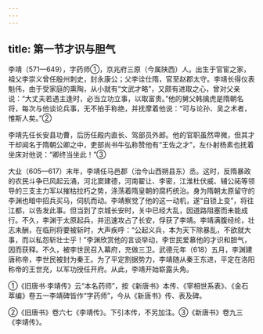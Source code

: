 ```yaml
---
---
---
```

title: 第一节才识与胆气
---



李靖（571—649），字药师①，京兆府三原（今属陕西）人。出生于官宦之家，祖父李崇义曾任殷州刺史，封永康公；父李诠仕隋，官至赵郡太守。李靖长得仪表魁伟，由于受家庭的熏陶，从小就有“文武才略”，又颇有进取之心，曾对父亲说：“大丈夫若遇主逢时，必当立功立事，以取富贵。”他的舅父韩擒虎是隋朝名将，每次与他谈论兵事，无不拍手称绝，并抚摩着他说：“可与论孙、吴之术者，惟斯人矣。”②

李靖先任长安县功曹，后历任殿内直长、驾部员外郎。他的官职虽然卑微，但其才干却闻名于隋朝公卿之中，吏部尚书牛弘称赞他有“王佐之才”，左仆射杨素也抚着坐床对他说：“卿终当坐此！”③

大业（605—617）末年，李靖任马邑郡（治今山西朔县东）丞。这时，反隋暴政的农民斗争已风起云涌，河北窦建德，河南翟让、李密，江淮杜伏威、辅公祏等领导的三支主力军以摧枯拉朽之势，涤荡着隋皇朝的腐朽统治。身为隋朝太原留守的李渊也暗中招兵买马，伺机而动。李靖察觉了他的这一动机，遂“自锁上变”，将往江都，以告发此事。但当到了京城长安时，关中已经大乱，因道路阻塞而未能成行。不久，李渊于太原起兵，并迅速攻占了长安，俘获了李靖。李靖满腹经纶，壮志未酬，在临刑将要被斩时，大声疾呼：“公起义兵，本为天下除暴乱，不欲就大事，而以私怨斩壮士乎！”李渊欣赏他的言谈举动，李世民爱慕他的才识和胆气，因而获释。不久，被李世民召入幕府，充做三卫。武德元年（618）五月，李渊建唐称帝，李世民被封为秦王。为了平定割据势力，李靖随从秦王东进，平定在洛阳称帝的王世充，以军功授任开府。从此，李靖开始崭露头角。

①《旧唐书·李靖传》云“本名药师”，按《新唐书》本传、《宰相世系表》、《金石萃编》卷五一李靖碑皆作“字药师”，今从《新唐书》传、表及碑。

②《旧唐书》卷六七《李靖传》。下引本传，不另加注。③《新唐书》卷九三《李靖传》。